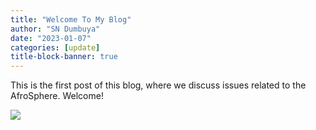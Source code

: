 ```yaml
---
title: "Welcome To My Blog"
author: "SN Dumbuya"
date: "2023-01-07"
categories: [update]
title-block-banner: true
---
```


This is the first post of this blog, where we discuss issues related to the AfroSphere. Welcome!

::: column-margin
![](https://images.unsplash.com/photo-1626695436755-3e288720849c?ixlib=rb-4.0.3&ixid=MnwxMjA3fDB8MHxwaG90by1wYWdlfHx8fGVufDB8fHx8&auto=format&fit=crop&w=1171&q=80)
:::
